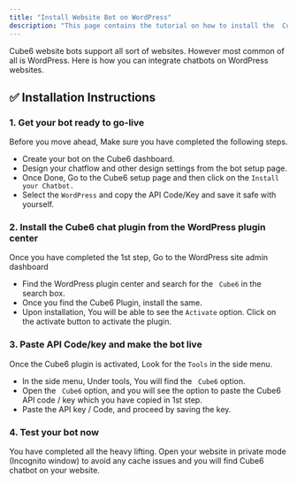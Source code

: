 ```yaml
---
title: "Install Website Bot on WordPress"
description: "This page contains the tutorial on how to install the  Cube6 website bot on the WordPress."
---
```


Cube6 website bots support all sort of websites. However most common of all is WordPress. Here is how you can integrate chatbots on WordPress websites.

## **✅ Installation Instructions**

### **1. Get your bot ready to go-live**

Before you move ahead, Make sure you have completed the following steps.

- Create your bot on the  Cube6 dashboard.
- Design your chatflow and other design settings from the bot setup page.
- Once Done, Go to the  Cube6 setup page and then click on the `Install your Chatbot.`
- Select the `WordPress` and copy the API Code/Key and save it safe with yourself.

### **2. Install the  Cube6 chat plugin from the WordPress plugin center**

Once you have completed the 1st step, Go to the WordPress site admin dashboard

- Find the WordPress plugin center and search for the ` Cube6` in the search box.
- Once you find the  Cube6 Plugin, install the same.
- Upon installation, You will be able to see the `Activate` option. Click on the activate button to activate the plugin.

### **3. Paste API Code/key and make the bot live**

Once the  Cube6 plugin is activated, Look for the `Tools` in the side menu.

- In the side menu, Under tools, You will find the ` Cube6` option.
- Open the ` Cube6` option, and you will see the option to paste the  Cube6 API code / key which you have copied in 1st step.
- Paste the API key / Code, and proceed by saving the key.

### **4. Test your bot now**

You have completed all the heavy lifting.  Open your website in private mode (Incognito window) to avoid any cache issues and you will find  Cube6 chatbot on your website.